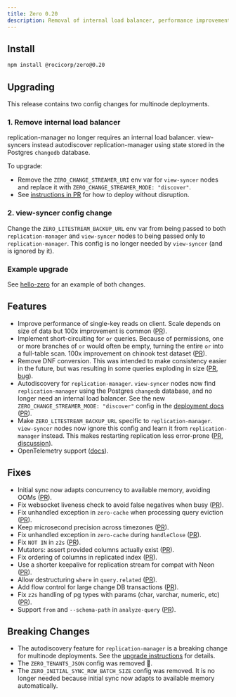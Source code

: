```yaml
---
title: Zero 0.20
description: Removal of internal load balancer, performance improvements
---
```


## Install

```bash
npm install @rocicorp/zero@0.20
```

## Upgrading

This release contains two config changes for multinode deployments.

### 1. Remove internal load balancer

replication-manager no longer requires an internal load balancer. view-syncers instead autodiscover replication-manager using state stored in the Postgres `changedb` database.

To upgrade:

* Remove the `ZERO_CHANGE_STREAMER_URI` env var for `view-syncer` nodes and replace it with `ZERO_CHANGE_STREAMER_MODE: "discover"`.
* See [instructions in PR](https://github.com/rocicorp/mono/pull/4335) for how to deploy without disruption.

### 2. view-syncer config change

Change the `ZERO_LITESTREAM_BACKUP_URL` env var from being passed to both `replication-manager` and `view-syncer` nodes to being passed only to `replication-manager`. This config is no longer needed by `view-syncer` (and is ignored by it).

### Example upgrade

See [hello-zero](https://github.com/rocicorp/hello-zero/pull/40/files#diff-6ae5efcb80db51f4b137515e1674caaf950405317e84e2961cf38f9d3a1804b9) for an example of both changes.

## Features

- Improve performance of single-key reads on client. Scale depends on size of data but 100x improvement is common ([PR](https://github.com/rocicorp/mono/pull/4327)).
- Implement short-circuiting for `or` queries. Because of permissions, one or more branches of `or` would often be empty, turning the entire `or` into a full-table scan. 100x improvement on chinook test dataset ([PR](https://github.com/rocicorp/mono/pull/4339)).
- Remove DNF conversion. This was intended to make consistency easier in the future, but was resulting in some queries exploding in size ([PR](https://github.com/rocicorp/mono/pull/4386), [bug](https://bugs.rocicorp.dev/issue/3569)).
- Autodiscovery for `replication-manager`. `view-syncer` nodes now find `replication-manager` using the Postgres `changedb` database, and no longer need an internal load balancer. See the new `ZERO_CHANGE_STREAMER_MODE: "discover"` config in the [deployment docs](/docs/deployment) ([PR](https://github.com/rocicorp/mono/pull/4335)).
- Make `ZERO_LITESTREAM_BACKUP_URL` specific to `replication-manager`. `view-syncer` nodes now ignore this config and learn it from `replication-manager` instead. This makes restarting replication less error-prone ([PR](https://github.com/rocicorp/mono/pull/4344), [discussion](https://discord.com/channels/830183651022471199/1370898291721506876/1371685592152150057)).
- OpenTelemetry support ([docs](/docs/debug/otel)).

## Fixes

- Initial sync now adapts concurrency to available memory, avoiding OOMs ([PR](https://github.com/rocicorp/mono/pull/4382)).
- Fix websocket liveness check to avoid false negatives when busy ([PR](https://github.com/rocicorp/mono/pull/4321)).
- Fix unhandled exception in `zero-cache` when processing query eviction ([PR](https://github.com/rocicorp/mono/pull/4322)).
- Keep microsecond precision across timezones ([PR](https://github.com/rocicorp/mono/pull/4257)).
- Fix unhandled exception in `zero-cache` during `handleClose` ([PR](https://github.com/rocicorp/mono/pull/4326)).
- Fix `NOT IN` in `z2s` ([PR](https://github.com/rocicorp/mono/pull/4329)).
- Mutators: assert provided columns actually exist ([PR](https://github.com/rocicorp/mono/pull/4337)).
- Fix ordering of columns in replicated index ([PR](https://github.com/rocicorp/mono/pull/4362)).
- Use a shorter keepalive for replication stream for compat with Neon ([PR](https://github.com/rocicorp/mono/pull/4363)).
- Allow destructuring `where` in `query.related` ([PR](https://github.com/rocicorp/mono/pull/4366)).
- Add flow control for large change DB transactions ([PR](https://github.com/rocicorp/mono/pull/4371)).
- Fix `z2s` handling of pg types with params (char, varchar, numeric, etc) ([PR](https://github.com/rocicorp/mono/pull/4361)).
- Support `from` and `--schema-path` in `analyze-query` ([PR](https://github.com/rocicorp/mono/pull/4368)).

## Breaking Changes

- The autodiscovery feature for `replication-manager` is a breaking change for multinode deployments. See the [upgrade instructions](#upgrading) for details.
- The `ZERO_TENANTS_JSON` config was removed 🫗.
- The `ZERO_INITIAL_SYNC_ROW_BATCH_SIZE` config was removed. It is no longer needed because initial sync now adapts to available memory automatically.
